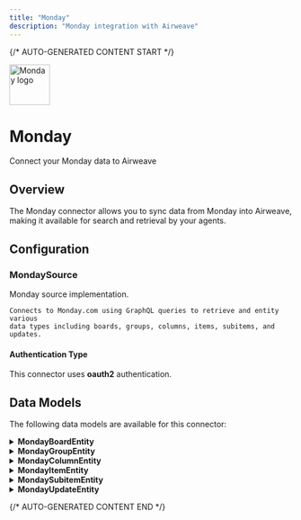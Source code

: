 ```yaml
---
title: "Monday"
description: "Monday integration with Airweave"
---
```


{/* AUTO-GENERATED CONTENT START */}

<div className="connector-header">
  <img src="icon.svg" alt="Monday logo" width="72" height="72" className="connector-icon" />
  <div className="connector-info">
    <h1>Monday</h1>
    <p>Connect your Monday data to Airweave</p>
  </div>
</div>

## Overview

The Monday connector allows you to sync data from Monday into Airweave, making it available for search and retrieval by your agents.

## Configuration


### MondaySource

Monday source implementation.

    Connects to Monday.com using GraphQL queries to retrieve and entity various
    data types including boards, groups, columns, items, subitems, and updates.


#### Authentication Type

This connector uses **oauth2** authentication.


## Data Models

The following data models are available for this connector:


<details>
<summary><strong>MondayBoardEntity</strong></summary>

Schema for Monday Board objects.

    https://developer.monday.com/api-reference/reference/boards


| Field | Type | Description |
|-------|------|-------------|
| board_id | str | The unique identifier (ID) of the board. |
| board_kind | Optional[str] | The board |
| columns | List[Dict] | A list of columns on the board (each column is typically a dict of fields). |
| created_at | Optional[datetime] | When the board was first created. |
| description | Optional[str] | The description of the board. |
| groups | List[Dict] | A list of groups on the board (each group is typically a dict of fields). |
| name | Optional[str] | The display name/title of the board. |
| owners | List[Dict] | A list of users or teams who own the board. |
| state | Optional[str] | The board |
| updated_at | Optional[datetime] | When the board was last updated. |
| workspace_id | Optional[str] | The unique identifier of the workspace containing this board (if any). |

</details>

<details>
<summary><strong>MondayGroupEntity</strong></summary>

Schema for Monday Group objects.

    Groups are collections of items (rows) within a board.

    https://developer.monday.com/api-reference/reference/boards


| Field | Type | Description |
|-------|------|-------------|
| group_id | str | The unique identifier (ID) of the group. |
| board_id | str | ID of the board this group belongs to. |
| title | Optional[str] | Title or display name of the group. |
| color | Optional[str] | Group color code (e.g.,  |
| archived | bool | Whether this group is archived. |
| items | List[Dict] | List of items (rows) contained within this group. |

</details>

<details>
<summary><strong>MondayColumnEntity</strong></summary>

Schema for Monday Column objects.

    Columns define the structure of data on a Monday board.

    https://developer.monday.com/api-reference/reference/column-types-reference


| Field | Type | Description |
|-------|------|-------------|
| column_id | str | The unique identifier (ID) of the column. |
| board_id | str | ID of the board this column belongs to. |
| title | Optional[str] | The display title of the column. |
| column_type | Optional[str] | The type of the column (e.g.,  |
| description | Optional[str] | The description of the column. |
| settings_str | Optional[str] | Raw settings/configuration details for the column. |
| archived | bool | Whether this column is archived or hidden. |

</details>

<details>
<summary><strong>MondayItemEntity</strong></summary>

Schema for Monday Item objects (rows on a board).

    https://developer.monday.com/api-reference/reference/boards


| Field | Type | Description |
|-------|------|-------------|
| item_id | str | The unique identifier (ID) of the item. |
| board_id | str | ID of the board this item belongs to. |
| group_id | Optional[str] | ID of the group this item is placed in. |
| name | Optional[str] | The display name/title of the item. |
| state | Optional[str] | The current state of the item: active, archived, or deleted. |
| column_values | List[Dict] | A list of column-value dicts that contain the data for each column. |
| creator | Optional[Dict] | Information about the user/team who created this item. |
| created_at | Optional[datetime] | When the item was first created. |
| updated_at | Optional[datetime] | When the item was last updated. |

</details>

<details>
<summary><strong>MondaySubitemEntity</strong></summary>

Schema for Monday Subitem objects.

    Subitems are items nested under a parent item, often in a dedicated 'Subitems' column.

    https://developer.monday.com/api-reference/reference/boards


| Field | Type | Description |
|-------|------|-------------|
| subitem_id | str | The unique identifier (ID) of the subitem. |
| parent_item_id | str | ID of the parent item this subitem belongs to. |
| board_id | str | ID of the board that this subitem resides in. |
| group_id | Optional[str] | ID of the group this subitem is placed in. |
| name | Optional[str] | The display name/title of the subitem. |
| state | Optional[str] | The current state of the subitem: active, archived, or deleted. |
| column_values | List[Dict] | A list of column-value dicts for each column on the subitem. |
| creator | Optional[Dict] | Information about the user/team who created this subitem. |
| created_at | Optional[datetime] | When the subitem was first created. |
| updated_at | Optional[datetime] | When the subitem was last updated. |

</details>

<details>
<summary><strong>MondayUpdateEntity</strong></summary>

Schema for Monday Update objects.

    monday.com updates add notes and discussions to items outside of their column data.

    https://developer.monday.com/api-reference/reference/updates


| Field | Type | Description |
|-------|------|-------------|
| update_id | str | The unique identifier (ID) of the update. |
| item_id | Optional[str] | ID of the board, if applicable. |
| creator_id | Optional[str] | ID of the user who created this update. |
| body | Optional[str] | The text (body) of the update, which may include markdown or HTML formatting. |
| created_at | Optional[datetime] | When the update was first created. |
| assets | List[Dict] | Assets (e.g. images, attachments) associated with this update. |

</details>


{/* AUTO-GENERATED CONTENT END */}
